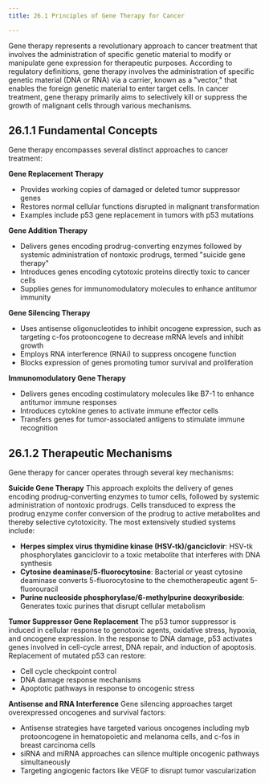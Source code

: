 ```yaml
---
title: 26.1 Principles of Gene Therapy for Cancer

---
```




Gene therapy represents a revolutionary approach to cancer treatment that involves the administration of specific genetic material to modify or manipulate gene expression for therapeutic purposes. According to regulatory definitions, gene therapy involves the administration of specific genetic material (DNA or RNA) via a carrier, known as a "vector," that enables the foreign genetic material to enter target cells. In cancer treatment, gene therapy primarily aims to selectively kill or suppress the growth of malignant cells through various mechanisms.

## 26.1.1 Fundamental Concepts

Gene therapy encompasses several distinct approaches to cancer treatment:

**Gene Replacement Therapy**
* Provides working copies of damaged or deleted tumor suppressor genes
* Restores normal cellular functions disrupted in malignant transformation
* Examples include p53 gene replacement in tumors with p53 mutations

**Gene Addition Therapy**
* Delivers genes encoding prodrug-converting enzymes followed by systemic administration of nontoxic prodrugs, termed "suicide gene therapy"
* Introduces genes encoding cytotoxic proteins directly toxic to cancer cells
* Supplies genes for immunomodulatory molecules to enhance antitumor immunity

**Gene Silencing Therapy**
* Uses antisense oligonucleotides to inhibit oncogene expression, such as targeting c-fos protooncogene to decrease mRNA levels and inhibit growth
* Employs RNA interference (RNAi) to suppress oncogene function
* Blocks expression of genes promoting tumor survival and proliferation

**Immunomodulatory Gene Therapy**
* Delivers genes encoding costimulatory molecules like B7-1 to enhance antitumor immune responses
* Introduces cytokine genes to activate immune effector cells
* Transfers genes for tumor-associated antigens to stimulate immune recognition

## 26.1.2 Therapeutic Mechanisms

Gene therapy for cancer operates through several key mechanisms:

**Suicide Gene Therapy**
This approach exploits the delivery of genes encoding prodrug-converting enzymes to tumor cells, followed by systemic administration of nontoxic prodrugs. Cells transduced to express the prodrug enzyme confer conversion of the prodrug to active metabolites and thereby selective cytotoxicity. The most extensively studied systems include:

* **Herpes simplex virus thymidine kinase (HSV-tk)/ganciclovir**: HSV-tk phosphorylates ganciclovir to a toxic metabolite that interferes with DNA synthesis
* **Cytosine deaminase/5-fluorocytosine**: Bacterial or yeast cytosine deaminase converts 5-fluorocytosine to the chemotherapeutic agent 5-fluorouracil
* **Purine nucleoside phosphorylase/6-methylpurine deoxyriboside**: Generates toxic purines that disrupt cellular metabolism

**Tumor Suppressor Gene Replacement**
The p53 tumor suppressor is induced in cellular response to genotoxic agents, oxidative stress, hypoxia, and oncogene expression. In the response to DNA damage, p53 activates genes involved in cell-cycle arrest, DNA repair, and induction of apoptosis. Replacement of mutated p53 can restore:
* Cell cycle checkpoint control
* DNA damage response mechanisms
* Apoptotic pathways in response to oncogenic stress

**Antisense and RNA Interference**
Gene silencing approaches target overexpressed oncogenes and survival factors:
* Antisense strategies have targeted various oncogenes including myb protooncogene in hematopoietic and melanoma cells, and c-fos in breast carcinoma cells
* siRNA and miRNA approaches can silence multiple oncogenic pathways simultaneously
* Targeting angiogenic factors like VEGF to disrupt tumor vascularization
